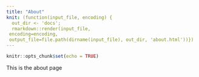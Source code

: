 ---
title: "About"
knit: (function(input_file, encoding) {
  out_dir <- 'docs';
  rmarkdown::render(input_file,
 encoding=encoding,
 output_file=file.path(dirname(input_file), out_dir, 'about.html'))})
---

```{r setup, include=FALSE}
knitr::opts_chunk$set(echo = TRUE)
```

This is the about page